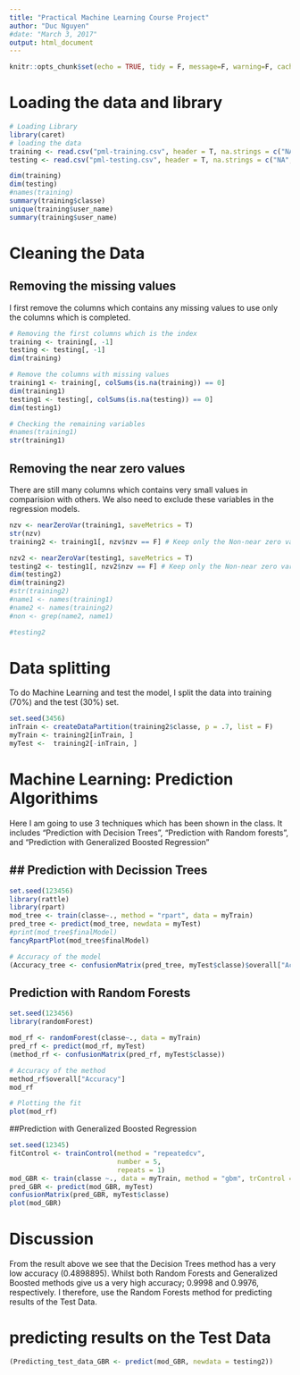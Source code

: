 ---
title: "Practical Machine Learning Course Project"
author: "Duc Nguyen"
#date: "March 3, 2017"
output: html_document
---
```{r setup, include=FALSE}
knitr::opts_chunk$set(echo = TRUE, tidy = F, message=F, warning=F, cache = T)
``` 

# Loading the data and library
```{r}
# Loading Library
library(caret)
# loading the data
training <- read.csv("pml-training.csv", header = T, na.strings = c("NA", "", "#DIV0/!")) # add NA to the blank space
testing <- read.csv("pml-testing.csv", header = T, na.strings = c("NA", "", "#DIV0/!"))

dim(training)
dim(testing)
#names(training)
summary(training$classe)
unique(training$user_name)
summary(training$user_name)
``` 


# Cleaning the Data
## Removing the missing values
I first remove the columns which contains any missing values to use only the columns which is completed.
```{r}

# Removing the first columns which is the index
training <- training[, -1]
testing <- testing[, -1]
dim(training)

# Remove the columns with missing values
training1 <- training[, colSums(is.na(training)) == 0] 
dim(training1)
testing1 <- testing[, colSums(is.na(testing)) == 0]
dim(testing1)

# Checking the remaining variables
#names(training1)
str(training1)
```   
## Removing the near zero values
There are still many columns which contains very small values in comparision with others. We also need to exclude these variables in the regression models.

```{r}
nzv <- nearZeroVar(training1, saveMetrics = T)
str(nzv)
training2 <- training1[, nzv$nzv == F] # Keep only the Non-near zero variables

nzv2 <- nearZeroVar(testing1, saveMetrics = T)
testing2 <- testing1[, nzv2$nzv == F] # Keep only the Non-near zero variables
dim(testing2)
dim(training2)
#str(training2)
#name1 <- names(training1)
#name2 <- names(training2)
#non <- grep(name2, name1)

#testing2
```

# Data splitting
To do Machine Learning and test the model, I split the data into training (70\%) and the test (30\%) set.
```{r}
set.seed(3456)
inTrain <- createDataPartition(training2$classe, p = .7, list = F)
myTrain <- training2[inTrain, ]
myTest <-  training2[-inTrain, ]
``` 

# Machine Learning: Prediction Algorithims
Here I am going to use 3 techniques which has been shown in the class. It includes "Prediction with Decision Trees", "Prediction with Random forests", and "Prediction with Generalized Boosted Regression"

## ## Prediction with Decission Trees 
```{r}
set.seed(123456)
library(rattle)
library(rpart)
mod_tree <- train(classe~., method = "rpart", data = myTrain)
pred_tree <- predict(mod_tree, newdata = myTest)
#print(mod_tree$finalModel)
fancyRpartPlot(mod_tree$finalModel)

# Accuracy of the model
(Accuracy_tree <- confusionMatrix(pred_tree, myTest$classe)$overall["Accuracy"])


```


## Prediction with Random Forests
```{r}
set.seed(123456)
library(randomForest)

mod_rf <- randomForest(classe~., data = myTrain)
pred_rf <- predict(mod_rf, myTest)
(method_rf <- confusionMatrix(pred_rf, myTest$classe))

# Accuracy of the method
method_rf$overall["Accuracy"]
mod_rf

# Plotting the fit
plot(mod_rf)

```  


##Prediction with Generalized Boosted Regression

```{r}
set.seed(12345)
fitControl <- trainControl(method = "repeatedcv",
                           number = 5,
                           repeats = 1)
mod_GBR <- train(classe ~., data = myTrain, method = "gbm", trControl = fitControl, verbose = F)
pred_GBR <- predict(mod_GBR, myTest)
confusionMatrix(pred_GBR, myTest$classe)
plot(mod_GBR)
```   


# Discussion
From the result above we see that the Decision Trees method has a very low accuracy (0.4898895). Whilst both Random Forests and Generalized Boosted methods give us a very high accuracy; 0.9998 and 0.9976, respectively. I therefore, use the Random Forests method for predicting results of the Test Data.


# predicting results on the Test Data
```{r}
(Predicting_test_data_GBR <- predict(mod_GBR, newdata = testing2))

```


